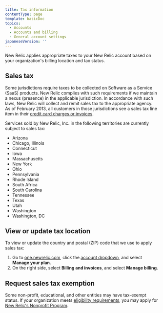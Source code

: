 ```yaml
---
title: Tax information
contentType: page
template: basicDoc
topics:
  - Accounts
  - Accounts and billing
  - General account settings
japaneseVersion: ''
---
```


New Relic applies appropriate taxes to your New Relic account based on your organization's billing location and tax status.

## Sales tax

Some jurisdictions require taxes to be collected on Software as a Service (SaaS) products. New Relic complies with such requirements if we maintain a nexus (presence) in the applicable jurisdiction. In accordance with such laws, New Relic will collect and remit sales tax to the appropriate agency. As of February 2013, all customers in those jurisdictions see a sales tax line item in their [credit card charges or invoices](/docs/accounts-partnerships/accounts/account-billing-usage/invoices-receipts).

Services sold by New Relic, Inc. in the following territories are currently subject to sales tax:

* Arizona
* Chicago, Illinois
* Connecticut
* Iowa
* Massachusetts
* New York
* Ohio
* Pennsylvania
* Rhode Island
* South Africa
* South Carolina
* Tennessee
* Texas
* Utah
* Washington
* Washington, DC

## View or update tax location

To view or update the country and postal (ZIP) code that we use to apply sales tax:

1. Go to [one.newrelic.com](https://one.newrelic.com), click the [account dropdown](/docs/using-new-relic/welcome-new-relic/get-started/glossary#account-dropdown), and select **Manage your plan**.
2. On the right side, select **Billing and invoices**, and select **Manage billing**.

## Request sales tax exemption

Some non-profit, educational, and other entities may have tax-exempt status. If your organization meets [eligibility requirements](/docs/accounts-partnerships/accounts/account-billing-usage/eligibility-guidelines-new-relic-nonprofit-program), you may apply for [New Relic's Nonprofit Program](http://newrelic.com/nonprofit).
